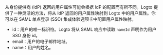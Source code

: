 从身份提供商 (IdP) 返回的用户属性可能会根据 IdP 的配置而有所不同。Logto 提供了一种灵活的方法，将从 IdP 返回的用户属性映射到 Logto 中的用户属性。你可以在 SAML 单点登录 (SSO) 集成体验选项卡中配置用户属性映射。

- id：用户的唯一标识符。Logto 将从 SAML 响应中读取 `nameId` 声明作为用户 SSO 身份 id。
- email：用户的电子邮件地址。
- name：用户的姓名。
